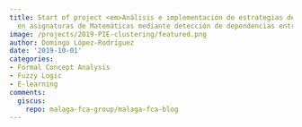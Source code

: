 ```yaml
---
title: Start of project <em>Análisis e implementación de estrategias de enseñanza-aprendizaje
  en asignaturas de Matemáticas mediante detección de dependencias entre contenidos</em>
image: /projects/2019-PIE-clustering/featured.png
author: Domingo López-Rodríguez
date: '2019-10-01'
categories:
- Formal Concept Analysis
- Fuzzy Logic
- E-learning
comments:
  giscus:
    repo: malaga-fca-group/malaga-fca-blog
---
```



